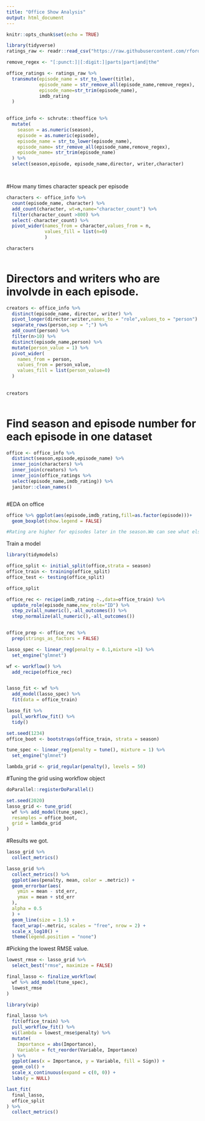 ---
title: "Office Show Analysis"
output: html_document
---

```{r setup, include=FALSE}
knitr::opts_chunk$set(echo = TRUE)
```


```{r}
library(tidyverse)
ratings_raw <- readr::read_csv("https://raw.githubusercontent.com/rfordatascience/tidytuesday/master/data/2020/2020-03-17/office_ratings.csv")

remove_regex <- "[:punct:]|[:digit:]|parts|part|and|the"

office_ratings <- ratings_raw %>% 
  transmute(episode_name = str_to_lower(title),
            episode_name = str_remove_all(episode_name,remove_regex),
            episode_name=str_trim(episode_name),
            imdb_rating
  )
            

office_info <- schrute::theoffice %>% 
  mutate(
    season = as.numeric(season),
    episode = as.numeric(episode),
    episode_name = str_to_lower(episode_name),
    episode_name= str_remove_all(episode_name,remove_regex),
    episode_name= str_trim(episode_name)
  ) %>% 
  select(season,episode, episode_name,director, writer,character)




```

#How many times character speack per episode

```{r}
characters <- office_info %>% 
  count(episode_name, character) %>% 
  add_count(character, wt=n,name="character_count") %>% 
  filter(character_count >800) %>% 
  select(-character_count) %>% 
  pivot_wider(names_from = character,values_from = n,
              values_fill = list(n=0)
              )

characters
  
```

# Directors and writers who are involvde in each episode.

```{r}
creators <- office_info %>% 
  distinct(episode_name, director, writer) %>% 
  pivot_longer(director:writer,names_to = "role",values_to = "person") %>% 
  separate_rows(person,sep = ";") %>% 
  add_count(person) %>% 
  filter(n>10) %>% 
  distinct(episode_name,person) %>% 
  mutate(person_value = 1) %>% 
  pivot_wider(
    names_from = person,
    values_from = person_value,
    values_fill = list(person_value=0)
  )
  
  
creators
  
```

# Find season and episode number for each episode in one dataset

```{r}

office <- office_info %>% 
  distinct(season,episode,episode_name) %>% 
  inner_join(characters) %>% 
  inner_join(creators) %>% 
  inner_join(office_ratings %>% 
  select(episode_name,imdb_rating)) %>% 
  janitor::clean_names()



```

#EDA on office


```{r}
office %>% ggplot(aes(episode,imdb_rating,fill=as.factor(episode)))+
  geom_boxplot(show.legend = FALSE)

#Rating are higher for episodes later in the season.We can see what else is associated with higher ratings
```

Train a model

```{r}
library(tidymodels)

office_split <- initial_split(office,strata = season)
office_train <- training(office_split)
office_test <- testing(office_split)

office_split

```



```{r}

office_rec <- recipe(imdb_rating ~.,data=office_train) %>% 
  update_role(episode_name,new_role="ID") %>% 
  step_zv(all_numeric(),-all_outcomes()) %>% 
  step_normalize(all_numeric(),-all_outcomes())


office_prep <- office_rec %>% 
  prep(strings_as_factors = FALSE)

```

```{r}
lasso_spec <- linear_reg(penalty = 0.1,mixture =1) %>% 
  set_engine("glmnet")

wf <- workflow() %>% 
  add_recipe(office_rec)


lasso_fit <- wf %>%
  add_model(lasso_spec) %>%
  fit(data = office_train)

lasso_fit %>%
  pull_workflow_fit() %>%
  tidy()


```

```{r}
set.seed(1234)
office_boot <- bootstraps(office_train, strata = season)

tune_spec <- linear_reg(penalty = tune(), mixture = 1) %>%
  set_engine("glmnet")

lambda_grid <- grid_regular(penalty(), levels = 50)

```

#Tuning the grid using workflow object

```{r}
doParallel::registerDoParallel()

set.seed(2020)
lasso_grid <- tune_grid(
  wf %>% add_model(tune_spec),
  resamples = office_boot,
  grid = lambda_grid
)
```

#Results we got.

```{r}
lasso_grid %>%
  collect_metrics()
```


```{r}
lasso_grid %>%
  collect_metrics() %>%
  ggplot(aes(penalty, mean, color = .metric)) +
  geom_errorbar(aes(
    ymin = mean - std_err,
    ymax = mean + std_err
  ),
  alpha = 0.5
  ) +
  geom_line(size = 1.5) +
  facet_wrap(~.metric, scales = "free", nrow = 2) +
  scale_x_log10() +
  theme(legend.position = "none")
```





#Picking the lowest RMSE value.

```{r}
lowest_rmse <- lasso_grid %>%
  select_best("rmse", maximize = FALSE)

final_lasso <- finalize_workflow(
  wf %>% add_model(tune_spec),
  lowest_rmse
)
```


```{r}
library(vip)

final_lasso %>%
  fit(office_train) %>%
  pull_workflow_fit() %>%
  vi(lambda = lowest_rmse$penalty) %>%
  mutate(
    Importance = abs(Importance),
    Variable = fct_reorder(Variable, Importance)
  ) %>%
  ggplot(aes(x = Importance, y = Variable, fill = Sign)) +
  geom_col() +
  scale_x_continuous(expand = c(0, 0)) +
  labs(y = NULL)
```



```{r}
last_fit(
  final_lasso,
  office_split
) %>%
  collect_metrics()
```


